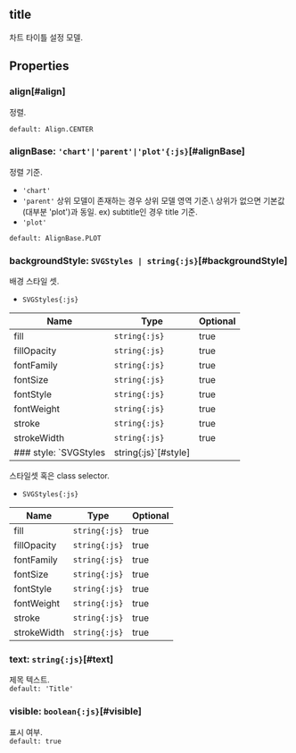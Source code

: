 ## title
차트 타이틀 설정 모델.
## Properties

### align[#align]
정렬.  


`default: Align.CENTER`  

### alignBase: `'chart'|'parent'|'plot'{:js}`[#alignBase]
정렬 기준.  
- `'chart'` 
- `'parent'` 상위 모델이 존재하는 경우 상위 모델 영역 기준.\  상위가 없으면 기본값(대부분 'plot')과 동일.  ex) subtitle인 경우 title 기준.
- `'plot'` 

`default: AlignBase.PLOT`  

### backgroundStyle: `SVGStyles | string{:js}`[#backgroundStyle]
배경 스타일 셋.  
- `SVGStyles{:js}` 

| Name | Type | Optional |  
| ----- | ----- | ----- |  
| fill | `string{:js}` | true |  
| fillOpacity | `string{:js}` | true |  
| fontFamily | `string{:js}` | true |  
| fontSize | `string{:js}` | true |  
| fontStyle | `string{:js}` | true |  
| fontWeight | `string{:js}` | true |  
| stroke | `string{:js}` | true |  
| strokeWidth | `string{:js}` | true |
### style: `SVGStyles | string{:js}`[#style]
스타일셋 혹은 class selector.  
- `SVGStyles{:js}` 

| Name | Type | Optional |  
| ----- | ----- | ----- |  
| fill | `string{:js}` | true |  
| fillOpacity | `string{:js}` | true |  
| fontFamily | `string{:js}` | true |  
| fontSize | `string{:js}` | true |  
| fontStyle | `string{:js}` | true |  
| fontWeight | `string{:js}` | true |  
| stroke | `string{:js}` | true |  
| strokeWidth | `string{:js}` | true |
### text: `string{:js}`[#text]
제목 텍스트.  
`default: 'Title'`  

### visible: `boolean{:js}`[#visible]
표시 여부.  
`default: true`  
